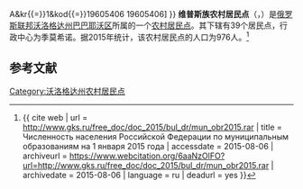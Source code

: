 {{Infobox Settlement
| official_name = 维普斯族农村居民点
| native_name = Сельское поселение Вепсское национальное
| settlement_type = [[农村居民点|农村居民点]]
| subdivision_type = [[国家|国家]]
| subdivision_type1 = [[州_(俄罗斯)|州]]
| subdivision_type2 = [[区_(苏联)|区]]
| subdivision_name = {{RUS}}
| subdivision_name1 = [[沃洛格达州|沃洛格达州]]
| subdivision_name2 = [[巴巴耶沃区|巴巴耶沃区]]
| seat_type = 行政中心
| seat = 季莫希诺
| population_as_of=2015
| population_footnotes = <ref name=stat />
| population_total = 976
| coordinates_display = inline,title
| latd =  | latm =  | lats =  | latNS = N
| longd =  | longm =  | longs =  | longEW = E
| timezone = [[莫斯科时间|MSK]]
| utc_offset = +3
| blank_name = [[俄罗斯市政土地区划代码|OKTMO编码]]
| blank_info = [http://classif.spb.ru/classificators/view/tma.php?st{{=}}A&kr{{=}}1&kod{{=}}19605406 19605406]
}}
'''维普斯族农村居民点'''（{{lang-ru|Сельское поселение Вепсское национальное}}，{{lang-vep|Vepsän rahvahaline küläkund}}）是[[俄罗斯联邦|俄罗斯联邦]][[沃洛格达州|沃洛格达州]][[巴巴耶沃区|巴巴耶沃区]]所属的一个[[农村居民点|农村居民点]]。其下辖有39个居民点，行政中心为季莫希诺。据2015年统计，该农村居民点的人口为976人。<ref name=stat>{{ cite web | url = http://www.gks.ru/free_doc/doc_2015/bul_dr/mun_obr2015.rar | title = Численность населения Российской Федерации по муниципальным образованиям на 1 января 2015 года | accessdate = 2015-08-06 | archiveurl = https://www.webcitation.org/6aaNzOlFO?url=http://www.gks.ru/free_doc/doc_2015/bul_dr/mun_obr2015.rar | archivedate = 2015-08-06 | language = ru | deadurl = yes }}</ref>

== 参考文献 ==
{{reflist}}

{{Russia-stub}}

[[Category:沃洛格达州农村居民点|Category:沃洛格达州农村居民点]]